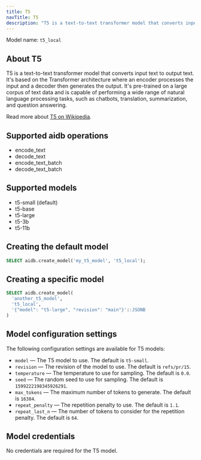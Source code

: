 ```yaml
---
title: T5
navTitle: T5
description: "T5 is a text-to-text transformer model that converts input text to output text."
---
```


Model name: `t5_local`

## About T5

T5 is a text-to-text transformer model that converts input text to output text. It's based on the Transformer architecture where an encoder processes the input and a decoder then generates the output. It's pre-trained on a large corpus of text data and is capable of performing a wide range of natural language processing tasks, such as chatbots, translation, summarization, and question answering.

Read more about [T5 on Wikipedia](https://en.wikipedia.org/wiki/T5_(language_model)).

## Supported aidb operations

* encode_text
* decode_text
* encode_text_batch
* decode_text_batch

## Supported models

* t5-small (default)
* t5-base
* t5-large
* t5-3b
* t5-11b

## Creating the default model

```sql
SELECT aidb.create_model('my_t5_model', 't5_local');
```

## Creating a specific model

```sql
SELECT aidb.create_model(
  'another_t5_model',
  't5_local',
  '{"model": "t5-large", "revision": "main"}'::JSONB 
)
```

## Model configuration settings

The following configuration settings are available for T5 models:

* `model` &mdash; The T5 model to use. The default is `t5-small`.
* `revision` &mdash; The revision of the model to use. The default is `refs/pr/15`.
* `temperature` &mdash; The temperature to use for sampling. The default is `0.0`.
* `seed` &mdash; The random seed to use for sampling. The default is `1599222198345926291`.
* `max_tokens` &mdash; The maximum number of tokens to generate. The default is `16384`.
* `repeat_penalty` &mdash; The repetition penalty to use. The default is `1.1`.
* `repeat_last_n` &mdash; The number of tokens to consider for the repetition penalty. The default is `64`.

## Model credentials

No credentials are required for the T5 model.
